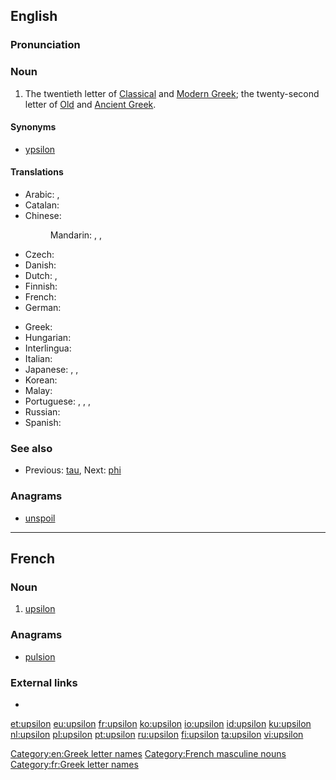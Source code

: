 ==English==
===Pronunciation===
{{rfp|lang=en}}
{{letter disp2| tau | [[image:Greek_uc_upsilon.png|36px]] [[image:Greek_lc_upsilon.png|27px]] | phi | ὖ ψιλόν | Υ | υ }}
===Noun===
{{en-noun|s|upsila}}

# The twentieth letter of [[Classical Greek|Classical]] and [[Modern Greek]]; the twenty-second letter of [[Old Greek|Old]] and [[Ancient Greek]].

====Synonyms====
* {{qualifier|uncommon}} [[ypsilon]]

====Translations====
{{trans-top|letter of the Greek alphabet}}
* Arabic: {{t|ar|أُبْسِلُون|m}}, {{t|ar|أُبْسِيلُون|m|tr=ʾubsilūn}}
* Catalan: {{t|ca|ípsilon|f}}
* Chinese:
*: Mandarin: {{t+|cmn|宇普西龍|sc=Hani}}, {{t|cmn|宇普西龙|tr=yǔpǔxīlóng|sc=Hani}}, {{t|cmn|埃普西隆|tr=āipǔxīlóng|sc=Hani}}
* Czech: {{t+|cs|ypsilon|n}}
* Danish: {{t|da|ypsilon|n}}
* Dutch: {{t+|nl|upsilon|m|f}}, {{t+|nl|ypsilon|m|f}}
* Finnish: {{t+|fi|ypsilon}}
* French: {{t+|fr|upsilon|m}}
* German: {{t+|de|Ypsilon|n}}
{{trans-mid}}
* Greek: {{t+|el|ύψιλον|n}}
* Hungarian: {{t|hu|üpszilon}}
* Interlingua: {{t|ia|ypsilon}}
* Italian: {{t|it|ipsilon}}
* Japanese: {{t|ja|ユプシロン|tr=yupushiron|sc=Jpan}}, {{t|ja|イプシロン|tr=ipushiron|sc=Jpan}}, {{t|ja|ウプシロン|tr=upushiron|sc=Jpan}}
* Korean: {{t+|ko|입실론|sc=Kore}}
* Malay: {{t|ms|upsilon}}
* Portuguese: {{t+|pt|ípsilon|m}}, {{t|pt|hipsilo|m}}, {{t|pt|ipsilone|m}}, {{t|pt|ipsilão|m}}
* Russian: {{t+|ru|и́псилон|m}}
* Spanish: {{t|es|ípsilon}}
{{trans-bottom}}

===See also===
* {{sense|Greek letter}}  Previous: [[tau]], Next: [[phi]]

===Anagrams===
* [[unspoil#English|unspoil]]

[[Category:en:Greek letter names]]

----

==French==

===Noun===
{{fr-noun|m|upsilon}}

# [[#English|upsilon]] {{gloss|Greek letter}}

===Anagrams===
* [[pulsion#French|pulsion]]

===External links===
* {{R:TLFi}}

[[Category:French masculine nouns]]
[[Category:fr:Greek letter names]]

[[et:upsilon]]
[[eu:upsilon]]
[[fr:upsilon]]
[[ko:upsilon]]
[[io:upsilon]]
[[id:upsilon]]
[[ku:upsilon]]
[[nl:upsilon]]
[[pl:upsilon]]
[[pt:upsilon]]
[[ru:upsilon]]
[[fi:upsilon]]
[[ta:upsilon]]
[[vi:upsilon]]
